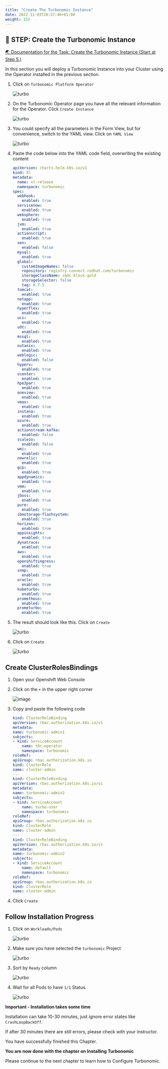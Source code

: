 ```yaml
---
title: "Create The Turbonomic Instance"
date: 2022-11-03T10:57:46+01:00
weight: 152
---
```







## 🚀 STEP: Create the Turbonomic Instance

<a href="https://www.ibm.com/docs/en/tarm/8.7.5?topic=clusters-installing-using-red-hat-openshift-operatorhub" target="_blank" >🌏 Documentation for the Task: Create the Turbonomic Instance (Start at Step 5.)</a>


In this section you will deploy a Turbonomic Instance into your Cluster using the Operator installed in the previous section.








1.  Click on `Turbonomic Platform Operator`

    ![turbo](./../images/turbonomic/09_turbo.png)


2.  On the Turbonomic Operator page you have all the relevant information for the Operator.
    Click `Create Instance`

    ![turbo](./../images/turbonomic/10_turbo.png)

4.  You could specify all the parameters in the Form View, but for convenience, switch to the YAML view.
    Click on `YAML View`

    ![turbo](./../images/turbonomic/11_turbo.png)

4.  Paste the code below into the YAML code field, overwriting the existing content

    ```yaml
    apiVersion: charts.helm.k8s.io/v1
    kind: Xl
    metadata:
      name: xl-release
      namespace: turbonomic
    spec:
      webhook:
        enabled: true
      servicenow:
        enabled: true
      websphere:
        enabled: true
      jvm:
        enabled: true
      actionscript:
        enabled: true
      xen:
        enabled: false
      mysql:
        enabled: true
      global:
        customImageNames: false
        repository: registry.connect.redhat.com/turbonomic
        storageClassName: ibmc-block-gold
        storageSelector: false
        tag: 8.7.5
      tomcat:
        enabled: true
      netapp:
        enabled: true
      hyperflex:
        enabled: true
      ucs:
        enabled: true
      udt:
        enabled: true
      mssql:
        enabled: true
      nutanix:
        enabled: true
      weblogic:
        enabled: false
      hyperv:
        enabled: true
      vcenter:
        enabled: true
      hpe3par:
        enabled: true
      oneview:
        enabled: true
      vmax:
        enabled: true
      instana:
        enabled: true
      azure:
        enabled: true
      actionstream-kafka:
        enabled: false
      scaleio:
        enabled: false
      wmi:
        enabled: true
      newrelic:
        enabled: true
      gcp:
        enabled: true
      appdynamics:
        enabled: true
      vmm:
        enabled: true
      jboss:
        enabled: true
      pure:
        enabled: true
      ibmstorage-flashsystem:
        enabled: true
      horizon:
        enabled: true
      appinsights:
        enabled: true
      dynatrace:
        enabled: true
      aws:
        enabled: true
      openshiftingress:
        enabled: true
      snmp:
        enabled: true
      oracle:
        enabled: true
      kubeturbo:
        enabled: true
      prometheus:
        enabled: true
      prometurbo:
        enabled: true
    ```

4.  The result should look like this.
    Click on `Create`

    ![turbo](./../images/turbonomic/13_turbo.png)

4.  Click on `Create`

    ![turbo](./../images/turbonomic/14_turbo.png)



## Create ClusterRolesBindings

1. Open your Openshift Web Console
1. Click on the `+` in the upper right corner

	![image](./../images/prereqs/01_prereqs.png)

1. Copy and paste the following code

    ```yaml
    kind: ClusterRoleBinding
    apiVersion: rbac.authorization.k8s.io/v1
    metadata:
    name: turbonomic-admin1
    subjects:
    - kind: ServiceAccount
        name: t8c-operator
        namespace: turbonomic
    roleRef:
    apiGroup: rbac.authorization.k8s.io
    kind: ClusterRole
    name: cluster-admin
    ---
    kind: ClusterRoleBinding
    apiVersion: rbac.authorization.k8s.io/v1
    metadata:
    name: turbonomic-admin2
    subjects:
    - kind: ServiceAccount
        name: turbo-user
        namespace: turbonomic
    roleRef:
    apiGroup: rbac.authorization.k8s.io
    kind: ClusterRole
    name: cluster-admin
    ---
    kind: ClusterRoleBinding
    apiVersion: rbac.authorization.k8s.io/v1
    metadata:
    name: turbonomic-admin2
    subjects:
    - kind: ServiceAccount
        name: default
        namespace: turbonomic
    roleRef:
    apiGroup: rbac.authorization.k8s.io
    kind: ClusterRole
    name: cluster-admin
    ```

4. Click `Create`





## Follow Installation Progress

1. Click on `Workloads/Pods`

    ![turbo](./../images/turbonomic/16_turbo.png)

1. Make sure you have selected the `turbonomic` Project

    ![turbo](./../images/turbonomic/17_turbo.png)

1. Sort by `Ready` column 

    ![turbo](./../images/turbonomic/18_turbo.png)

1. Wait for all Pods to have `1/1` Status.

    ![turbo](./../images/turbonomic/19_turbo.png)




<InlineNotification kind="error"> 

**Important - Installation takes some time**

Installation can take 10-30 minutes, just ignore error states like `CrashLoopBackOff`.

If after 30 minutes there are still errors, please check with your instructor.

</InlineNotification>





<InlineNotification kind="success">

You have successfully finished this Chapter.

**You are now done with the chapter on  Installing Turbonomic**

Please continue to the next chapter to learn how to Configure Turbonomic.


</InlineNotification>
